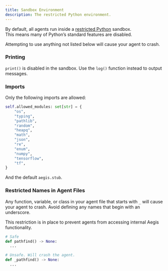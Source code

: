 ```yaml
---
title: Sandbox Environment
description: The restricted Python environment.
---
```


By default, all agents run inside a [restricted Python](https://restrictedpython.readthedocs.io/en/latest/) sandbox.  
This means many of Python’s standard features are disabled.

Attempting to use anything not listed below will cause your agent to crash.

### Printing

`print()` is disabled in the sandbox. Use the `log()` function instead to output messages.

### Imports

Only the following imports are allowed:

```py
self.allowed_modules: set[str] = {
    "os",
    "typing",
    "pathlib",
    "random",
    "heapq",
    "math",
    "json",
    "re",
    "enum",
    "numpy",
    "tensorflow",
    "tf",
}
```

And the default `aegis.stub`.

### Restricted Names in Agent Files

Any function, variable, or class in your agent file that starts with `_` will cause your agent to crash.
Avoid defining any names that begin with an underscore.

This restriction is in place to prevent agents from accessing internal Aegis functionality.

```py
# Safe
def pathfind() -> None:
  ...

# Unsafe. Will crash the agent.
def _pathfind() -> None:
  ...
```
